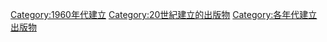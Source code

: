 {{Cat topic in decade|19|6|20|建立的出版物}}

[[Category:1960年代建立|Category:1960年代建立]]
[[Category:20世紀建立的出版物|Category:20世紀建立的出版物]]
[[Category:各年代建立出版物|Category:各年代建立出版物]]